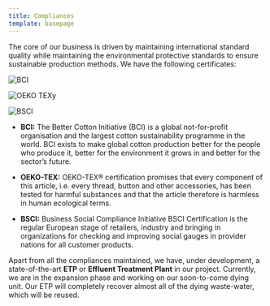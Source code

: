 ```yaml
---
title: Compliances
template: basepage
---
```


The core of our business is driven by maintaining international standard quality while maintaining the environmental protective standards to ensure sustainable production methods. We have the following certificates:

<Row>
<Col>

![BCI](./BCI.png)

</Col>
<Col>

![OEKO TEX](./OEKO-TEX.jpg)y

</Col>
<Col>

![BSCI](./BSCI.jpeg)

</Col>
</Row>

- **BCI:** The Better Cotton Initiative (BCI) is a global not-for-profit organisation and the largest cotton sustainability programme in the world. BCI exists to make global cotton production better for the people who produce it, better for the environment it grows in and better for the sector’s future.

- **OEKO-TEX:** OEKO-TEX® certification promises that every component of this article, i.e. every thread, button and other accessories, has been tested for harmful substances and that the article therefore is harmless in human ecological terms.

- **BSCI:** Business Social Compliance Initiative BSCI Certification is the regular European stage of retailers, industry and bringing in organizations for checking and improving social gauges in provider nations for all customer products.

Apart from all the compliances maintained, we have, under development, a state-of-the-art **ETP** or **Effluent Treatment Plant** in our project. Currently, we are in the expansion phase and working on our soon-to-come dying unit. Our ETP will completely recover almost all of the dying waste-water, which will be reused.

